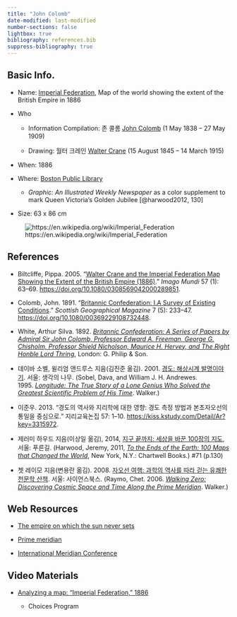 ```yaml
---
title: "John Colomb"
date-modified: last-modified
number-sections: false
lightbox: true
bibliography: references.bib
suppress-bibliography: true
---
```


## Basic Info.

-   Name: [Imperial Federation](https://en.wikipedia.org/wiki/Imperial_Federation), Map of the world showing the extent of the British Empire in 1886

-   Who

    -   Information Compilation: 존 콜롬 [John Colomb](https://en.wikipedia.org/wiki/John_Colomb) (1 May 1838 – 27 May 1909)

    -   Drawing: 월터 크레인 [Walter Crane](https://en.wikipedia.org/wiki/Walter_Crane) (15 August 1845 – 14 March 1915)

-   When: 1886

-   Where: [Boston Public Library](https://collections.leventhalmap.org/search/commonwealth:x633f896s)

    -   *Graphic: An Illustrated Weekly Newspaper* as a color supplement to mark Queen Victoria's Golden Jubilee [@harwood2012, 130]

-   Size: 63 x 86 cm

![https://en.wikipedia.org/wiki/Imperial_Federation](https://upload.wikimedia.org/wikipedia/commons/thumb/6/65/Imperial_Federation%2C_Map_of_the_World_Showing_the_Extent_of_the_British_Empire_in_1886_%28levelled%29.jpg/2560px-Imperial_Federation%2C_Map_of_the_World_Showing_the_Extent_of_the_British_Empire_in_1886_%28levelled%29.jpg)

## References

-   Biltcliffe, Pippa. 2005. “[Walter Crane and the Imperial Federation Map Showing the Extent of the British Empire (1886)](papers/biltcliffe_2005.pdf).” *Imago Mundi* 57 (1): 63–69. <https://doi.org/10.1080/0308569042000289851>.

-   Colomb, John. 1891. “[Britannic Confederation: I.A Survey of Existing Conditions](papers/colomb_1891.pdf).” *Scottish Geographical Magazine* 7 (5): 233–47. <https://doi.org/10.1080/00369229108732448>.

-   White, Arthur Silva. 1892. [*Britannic Confederation: A Series of Papers by Admiral Sir John Colomb, Professor Edward A. Freeman, George G. Chisholm, Professor Shield Nicholson, Maurice H. Hervey, and The Right Honble Lord Thring*](https://books.google.co.kr/books?id=yURXzJWQ1eYC), London: G. Philip & Son.

-   데이바 소벨, 윌리엄 앤드루스 지음(김진준 옮김). 2001. [경도: 해상시계 발명이야기](https://www.google.co.kr/books/edition/%EA%B2%BD%EB%8F%84_%ED%95%B4%EC%83%81%EC%8B%9C%EA%B3%84_%EB%B0%9C%EB%AA%85%EC%9D%B4%EC%95%BC%EA%B8%B0/QF21MAAACAAJ?hl=ko). 서울: 생각의 나무. (Sobel, Dava, and William J. H. Andrewes. 1995. [*Longitude: The True Story of a Lone Genius Who Solved the Greatest Scientific Problem of His Time*](https://www.google.co.kr/books/edition/_/glCArgEACAAJ?hl=ko&sa=X&ved=2ahUKEwiY47iMqqCEAxUxma8BHUWmCfIQ7_IDegQIFBAD). Walker.)

-   이준우. 2013. “경도의 역사와 지리학에 대한 영향: 경도 측정 방법과 본초자오선의 통일을 중심으로.” 지리교육논집 57: 1–10. <https://kiss.kstudy.com/Detail/Ar?key=3315972>.

-   제러미 하우드 지음(이상일 옮김), 2014, [지구 끝까지: 세상을 바꾼 100장의 지도](https://www.yes24.com/Product/Goods/11772692), 서울: 푸른길. (Harwood, Jeremy, 2011, [*To the Ends of the Earth: 100 Maps that Changed the World*](https://www.amazon.com/Ends-Earth-Maps-Changed-World/dp/0785828982), New York, N.Y.: Chartwell Books.) #71 (p.130)

-   쳇 레이모 지음(변용란 옮김). 2008. [자오선 여행: 과학의 역사를 따라 걷는 유쾌한 천문학 산책](https://www.google.co.kr/books/edition/%EC%9E%90%EC%98%A4%EC%84%A0_%EC%97%AC%ED%96%89/MUM2NwAACAAJ?hl=ko). 서울: 사이언스북스. (Raymo, Chet. 2006. [*Walking Zero: Discovering Cosmic Space and Time Along the Prime Meridian*](https://www.google.co.kr/books/edition/Walking_Zero/jlVGAAAAYAAJ?hl=ko&gbpv=0&bsq=Walking%20Zero). Walker.)

## Web Resources

-   [The empire on which the sun never sets](https://en.wikipedia.org/wiki/The_empire_on_which_the_sun_never_sets)

-   [Prime meridian](https://en.wikipedia.org/wiki/Prime_meridian)

-   [International Meridian Conference](https://en.wikipedia.org/wiki/International_Meridian_Conference)

## Video Materials

-   [Analyzing a map: “Imperial Federation,” 1886](https://www.youtube.com/watch?v=Nds2Rg_OOO8)

    -   Choices Program
